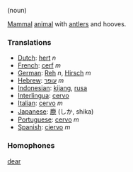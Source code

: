 (noun)

[[Mammal]] [[animal]] with [[antler]]s and hooves.

===Translations===

*[[Dutch]]: [[hert]] ''n''
*[[French]]: [[cerf]] ''m''
*[[German]]: [[Reh]] ''n'', [[Hirsch]] ''m''
*[[Hebrew]]: [[עופר]] ''m''
*[[Indonesian]]: [[kijang]], [[rusa]]
*[[Interlingua]]: [[cervo]]
*[[Italian]]: [[cervo]] ''m''
*[[Japanese]]: [[鹿]] (しか, shika)
*[[Portuguese]]: [[cervo]] ''m''
*[[Spanish]]: [[ciervo]] ''m''

===Homophones===

[[dear]]